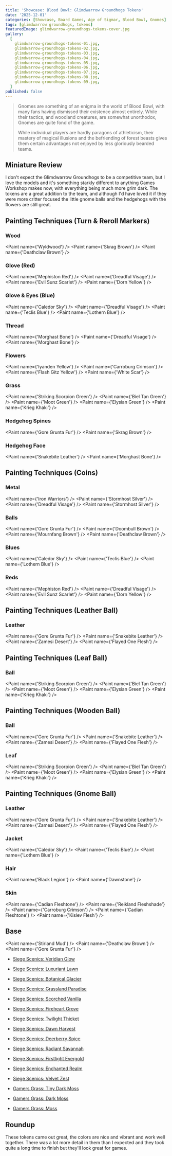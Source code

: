 ```yaml
---
title: 'Showcase: Blood Bowl: Glimdwarrow Groundhogs Tokens'
date: '2025-12-01'
categories: [Showcase, Board Games, Age of Sigmar, Blood Bowl, Gnomes]
tags: [glimdwarrow groundhogs, tokens]
featuredImage: glimdwarrow-groundhogs-tokens-cover.jpg
gallery:
  [
    glimdwarrow-groundhogs-tokens-01.jpg,
    glimdwarrow-groundhogs-tokens-02.jpg,
    glimdwarrow-groundhogs-tokens-03.jpg,
    glimdwarrow-groundhogs-tokens-04.jpg,
    glimdwarrow-groundhogs-tokens-05.jpg,
    glimdwarrow-groundhogs-tokens-06.jpg,
    glimdwarrow-groundhogs-tokens-07.jpg,
    glimdwarrow-groundhogs-tokens-08.jpg,
    glimdwarrow-groundhogs-tokens-09.jpg,
  ]
published: false
---
```



> Gnomes are something of an enigma in the world of Blood Bowl, with many fans having dismissed their existence almost
> entirely. While their tactics, and woodland creatures, are somewhat unorthodox, Gnomes are quite fond of the game.
>
> While individual players are hardly paragons of athleticism, their mastery of magical illusions and the befriending
> of forest beasts gives them certain advantages not enjoyed by less gloriously bearded teams.

## Miniature Review

I don't expect the Glimdwarrow Groundhogs to be a competitive team, but I love the models and it's something starkly
different to anything Games Workshop makes now, with everything being much more grim dark. The tokens are a great
addition to the team, and although I'd have loved it if they were more critter focused the little gnome balls
and the hedgehogs with the flowers are still great.

## Painting Techniques (Turn & Reroll Markers)

### Wood

<Paint name={'Wyldwood'} />
<Paint name={'Skrag Brown'} />
<Paint name={'Deathclaw Brown'} />

### Glove (Red)

<Paint name={'Mephiston Red'} />
<Paint name={'Dreadful Visage'} />
<Paint name={'Evil Sunz Scarlet'} />
<Paint name={'Dorn Yellow'} />

### Glove & Eyes (Blue)

<Paint name={'Caledor Sky'} />
<Paint name={'Dreadful Visage'} />
<Paint name={'Teclis Blue'} />
<Paint name={'Lothern Blue'} />

### Thread

<Paint name={'Morghast Bone'} />
<Paint name={'Dreadful Visage'} />
<Paint name={'Morghast Bone'} />

### Flowers

<Paint name={'Iyanden Yellow'} />
<Paint name={'Carroburg Crimson'} />
<Paint name={'Flash Gitz Yellow'} />
<Paint name={'White Scar'} />

### Grass

<Paint name={'Striking Scorpion Green'} />
<Paint name={'Biel Tan Green'} />
<Paint name={'Moot Green'} />
<Paint name={'Elysian Green'} />
<Paint name={'Krieg Khaki'} />

### Hedgehog Spines

<Paint name={'Gore Grunta Fur'} />
<Paint name={'Skrag Brown'} />

### Hedgehog Face

<Paint name={'Snakebite Leather'} />
<Paint name={'Morghast Bone'} />

## Painting Techniques (Coins)

### Metal

<Paint name={'Iron Warriors'} />
<Paint name={'Stormhost Silver'} />
<Paint name={'Dreadful Visage'} />
<Paint name={'Stormhost Silver'} />

### Balls

<Paint name={'Gore Grunta Fur'} />
<Paint name={'Doombull Brown'} />
<Paint name={'Mournfang Brown'} />
<Paint name={'Deathclaw Brown'} />

### Blues

<Paint name={'Caledor Sky'} />
<Paint name={'Teclis Blue'} />
<Paint name={'Lothern Blue'} />

### Reds

<Paint name={'Mephiston Red'} />
<Paint name={'Dreadful Visage'} />
<Paint name={'Evil Sunz Scarlet'} />
<Paint name={'Dorn Yellow'} />

## Painting Techniques (Leather Ball)

### Leather

<Paint name={'Gore Grunta Fur'} />
<Paint name={'Snakebite Leather'} />
<Paint name={'Zamesi Desert'} />
<Paint name={'Flayed One Flesh'} />

## Painting Techniques (Leaf Ball)

### Ball

<Paint name={'Striking Scorpion Green'} />
<Paint name={'Biel Tan Green'} />
<Paint name={'Moot Green'} />
<Paint name={'Elysian Green'} />
<Paint name={'Krieg Khaki'} />

## Painting Techniques (Wooden Ball)

### Ball

<Paint name={'Gore Grunta Fur'} />
<Paint name={'Snakebite Leather'} />
<Paint name={'Zamesi Desert'} />
<Paint name={'Flayed One Flesh'} />

### Leaf

<Paint name={'Striking Scorpion Green'} />
<Paint name={'Biel Tan Green'} />
<Paint name={'Moot Green'} />
<Paint name={'Elysian Green'} />
<Paint name={'Krieg Khaki'} />

## Painting Techniques (Gnome Ball)

### Leather

<Paint name={'Gore Grunta Fur'} />
<Paint name={'Snakebite Leather'} />
<Paint name={'Zamesi Desert'} />
<Paint name={'Flayed One Flesh'} />

### Jacket

<Paint name={'Caledor Sky'} />
<Paint name={'Teclis Blue'} />
<Paint name={'Lothern Blue'} />

### Hair

<Paint name={'Black Legion'} />
<Paint name={'Dawnstone'} />

### Skin

<Paint name={'Cadian Fleshtone'} />
<Paint name={'Reikland Fleshshade'} />
<Paint name={'Carroburg Crimson'} />
<Paint name={'Cadian Fleshtone'} />
<Paint name={'Kislev Flesh'} />

## Base

<Paint name={'Stirland Mud'} />
<Paint name={'Deathclaw Brown'} />
<Paint name={'Gore Grunta Fur'} />

- [Siege Scenics: Veridian Glow](https://siegescenics.co.uk/product/veridian-glow-tufts/)
- [Siege Scenics: Luxuriant Lawn](https://siegescenics.co.uk/product/luxuriant-lawn-tufts/)
- [Siege Scenics: Botanical Glacier](https://siegescenics.co.uk/product/botanical-glacier-tufts/)
- [Siege Scenics: Grassland Paradise](https://siegescenics.co.uk/product/grassland-paradise-tufts/)
- [Siege Scenics: Scorched Vanilla](https://siegescenics.co.uk/product/scorched-vanilla/)
- [Siege Scenics: Fireheart Grove](https://siegescenics.co.uk/product/fireheart-grove-tufts/)
- [Siege Scenics: Twilight Thicket](https://siegescenics.co.uk/product/twilight-thicket-tufts/)
- [Siege Scenics: Dawn Harvest](https://siegescenics.co.uk/product/dawn-harvest-tufts/)
- [Siege Scenics: Deerberry Spice](https://siegescenics.co.uk/product/deerberry-spice-tufts/)
- [Siege Scenics: Radiant Savannah](https://siegescenics.co.uk/product/radiant-savannah-tufts/)
- [Siege Scenics: Firstlight Evergold](https://siegescenics.co.uk/product/firstlight-evergold-tufts/)
- [Siege Scenics: Enchanted Realm](https://siegescenics.co.uk/product/enchanted-realm-moss-pads/)
- [Siege Scenics: Velvet Zest](https://siegescenics.co.uk/product/velvet-zest-moss-pads/)

- [Gamers Grass: Tiny Dark Moss](https://gamersgrass.com/product/tiny-dark-moss-2mm/)
- [Gamers Grass: Dark Moss](https://gamersgrass.com/product/dark-moss-2mm/)
- [Gamers Grass: Moss](https://gamersgrass.com/product/moss-2mm/)

## Roundup

These tokens came out great, the colors are nice and vibrant and work well together. There was a lot more detail in
them than I expected and they took quite a long time to finish but they'll look great for games.
